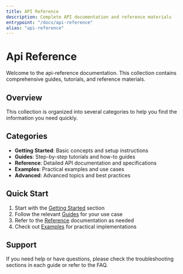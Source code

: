```yaml
---
title: API Reference
description: Complete API documentation and reference materials
entrypoint: "/docs/api-reference"
alias: "api-reference"
---
```


# Api Reference

Welcome to the api-reference documentation. This collection contains comprehensive guides, tutorials, and reference materials.

## Overview

This collection is organized into several categories to help you find the information you need quickly.

## Categories

- **Getting Started**: Basic concepts and setup instructions
- **Guides**: Step-by-step tutorials and how-to guides  
- **Reference**: Detailed API documentation and specifications
- **Examples**: Practical examples and use cases
- **Advanced**: Advanced topics and best practices

## Quick Start

1. Start with the [Getting Started](./getting-started/index) section
2. Follow the relevant [Guides](./guides/index) for your use case
3. Refer to the [Reference](./reference/index) documentation as needed
4. Check out [Examples](./examples/index) for practical implementations

## Support

If you need help or have questions, please check the troubleshooting sections in each guide or refer to the FAQ.
